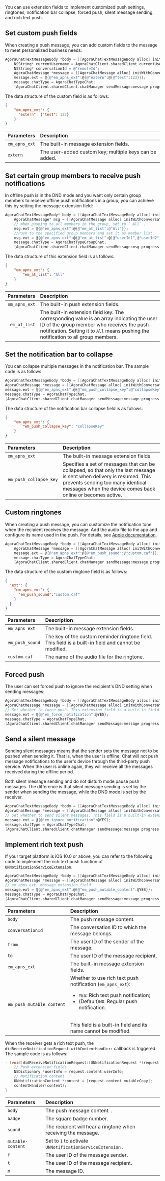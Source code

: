 <PlatformWrapper platform="ios">

You can use extension fields to implement customized push settings, ringtones, notification bar collapse, forced push, silent message sending, and rich text push.

## Set custom push fields

When creating a push message, you can add custom fields to the message to meet personalized business needs:

```objective-c
AgoraChatTextMessageBody *body = [[AgoraChatTextMessageBody alloc] initWithText:@"test"];
    NSString* currentUsername = AgoraChatClient.sharedClient.currentUsername;
    NSString* conversationId = @"remoteId";
    AgoraChatMessage *message = [[AgoraChatMessage alloc] initWithConversationID:conversationId from:currentUsername to:conversationId body:body ext:nil];
    message.ext = @{@"em_apns_ext":@{@"extern":@{@"test":123}}};
    message.chatType = AgoraChatTypeChat;
    [AgoraChatClient.sharedClient.chatManager sendMessage:message progress:nil completion:nil];
```
The data structure of the custom field is as follows:

```json
{
    "em_apns_ext": {
      "extern": {"test": 123}
    }
}
```

| Parameters              | Description                 |
| :--------------- | :------------------ |
|  `em_apns_ext`   |     The built-in message extension fields.       |
|  `extern`        | The user-added custom key; multiple keys can be added. |

## Set certain group members to receive push notifications

In offline push is in the DND mode and you want only certain group members to receive offline push notifications in a group, you can achieve this by setting the message extension field:

```objective-c
AgoraChatTextMessageBody* body = [[AgoraChatTextMessageBody alloc] initWithText:@"hello"];
    AgoraChatMessage* msg = [[AgoraChatMessage alloc] initWithConversationID:@"groupId" body:body ext:nil];
    // When pushing to all members in the group, set to ` All` .
    msg.ext = @{@"em_apns_ext":@{@"em_at_list":@"All"}};
    //Push to the specified group members and set it as member list.
    msg.ext = @{@"em_apns_ext":@{@"em_at_list":@[@"userId1",@"userId2"]}};
    message.chatType = AgoraChatTypeGroupChat;
    [AgoraChatClient.sharedClient.chatManager sendMessage:msg progress:nil completion:nil];
```

The data structure of this extension field is as follows:

```json
{
    "em_apns_ext": {
        "em_at_list": "All"
    }
}
```

| Parameters              | Description                |
| :--------------- | :----------------- |
|  `em_apns_ext` |    The built-in push extension fields. |
|  ` em_at_list` |    The built-in extension field key. The corresponding value is an array indicating the user ID of the group member who receives the push notification. Setting it to `All` means pushing the notification to all group members. |

## Set the notification bar to collapse

You can collapse multiple messages in the notification bar. The sample code is as follows:

```objective-c
AgoraChatTextMessageBody *body = [[AgoraChatTextMessageBody alloc] initWithText:@"test"];
AgoraChatMessage *message = [[AgoraChatMessage alloc] initWithConversationID:conversationId body:body ext:nil];
message.ext = @{@"em_apns_ext":@{@"em_push_collapse_key":@"collapseKey"}};
message.chatType = AgoraChatTypeChat;
[AgoraChatClient.sharedClient.chatManager sendMessage:message progress:nil completion:nil];
```

The data structure of the notification bar collapse field is as follows:

```json
{
    "em_apns_ext": {
        "em_push_collapse_key": "collapseKey"
    }
}
```

| Parameters              | Description                |
| :--------------- | :----------------- |
|  `em_apns_ext` |     The built-in message extension fields.   |
|  `em_push_collapse_key`    | Specifies a set of messages that can be collapsed, so that only the last message is sent when delivery is resumed. This prevents sending too many identical messages when the device comes back online or becomes active.|

## Custom ringtones

When creating a push message, you can customize the notification tone when the recipient receives the message. Add the audio file to the app and configure its name used in the push. For details, see [Apple documentation](https://developer.apple.com/documentation/usernotifications/setting_up_a_remote_notification_server/generating_a_remote_notification?language=objc ).

```objective-c
AgoraChatTextMessageBody *body = [[AgoraChatTextMessageBody alloc] initWithText:@"test"];
    AgoraChatMessage *message = [[AgoraChatMessage alloc] initWithConversationID:conversationId from:AgoraChatClient.sharedClient.currentUsername to:conversationId body:body ext:nil];
    message.ext = @{@"em_apns_ext":@{@"em_push_sound":@"custom.caf"}};
    message.chatType = AgoraChatTypeChat;
    [AgoraChatClient.sharedClient.chatManager sendMessage:message progress:nil completion:nil];
```
The data structure of the custom ringtone field is as follows:

```json
{
  "ext": {
    "em_apns_ext": {
      "em_push_sound":"custom.caf"
    }
  }
}
```

| Parameters              | Description                  |
| :--------------- | :------------------- |
|  `em_apns_ext` |    The built-in message extension fields.        |
|  `em_push_sound` | The key of the custom reminder ringtone field. This field is a built-in field and cannot be modified. |
|  `custom.caf`      | The name of the audio file for the ringtone. |

## Forced push

The user can set forced push to ignore the recipient's DND setting when sending messages:

```objective-c
AgoraChatTextMessageBody *body = [[AgoraChatTextMessageBody alloc] initWithText:@"test"];
AgoraChatMessage *message = [[AgoraChatMessage alloc] initWithConversationID:conversationId from:AgoraChatClient.sharedClient.currentUsername to:conversationId body:body ext:nil];
// Set whether to force push. This extension field is a built-in field with the following values: ` YES ` : forced push; (default) ` NO ` : non-forced push.
message.ext = @{@"em_force_notification":@YES};
message.chatType = AgoraChatTypeChat;
[AgoraChatClient.sharedClient.chatManager sendMessage:message progress:nil completion:nil];
```

## Send a silent message

Sending silent messages means that the sender sets the message not to be pushed when sending it. That is, when the user is offline, Chat will not push message notifications to the user's device through the third-party push service. When the user is online again, they will receive all the messages received during the offline period.

Both silent message sending and do not disturb mode pause push messages. The difference is that silent message sending is set by the sender when sending the message, while the DND mode is set by the receiver.

```objective-c
AgoraChatTextMessageBody *body = [[AgoraChatTextMessageBody alloc] initWithText:@"test"];
AgoraChatMessage *message = [[AgoraChatMessage alloc] initWithConversationID:conversationId from:AgoraChatClient.sharedClient.currentUsername to:conversationId body:body ext:nil];
// Set whether to send silent messages. This field is a built-in extension field with the following values: `YES`: send silent messages; (default) `NO`: push the message.
message.ext = @{@"em_ignore_notification":@YES};
message.chatType = AgoraChatTypeChat;
[AgoraChatClient.sharedClient.chatManager sendMessage:message progress:nil completion:nil];
```

## Implement rich text push

If your target platform is iOS 10.0 or above, you can refer to the following code to implement the rich text push function of [`UNNotificationServiceExtension`](https://developer.apple.com/documentation/usernotifications/unnotificationserviceextension?language=objc).

```objective-c
AgoraChatTextMessageBody *body = [[AgoraChatTextMessageBody alloc] initWithText:@"test"];
AgoraChatMessage *message = [[AgoraChatMessage alloc] initWithConversationID:conversationId from:AgoraChatClient.sharedClient.currentUsername to:conversationId body:body ext:nil];
// em_apns_ext: message extension field
message.ext = @{@"em_apns_ext":@{@"em_push_mutable_content":@YES}};
message.chatType = AgoraChatTypeChat;
[AgoraChatClient.sharedClient.chatManager sendMessage:message progress:nil completion:nil];
```

| Parameters | Description |
| :------------------------ | :----------------------------- |
| `body` | The push message content. |
| `conversationId` | The conversation ID to which the message belongs. |
| `from` | The user ID of the sender of the message. |
| `to` | The user ID of the message recipient. |
| `em_apns_ext` | The built-in message extension fields. |
| `em_push_mutable_content` | Whether to use rich text push notification (`em_apns_ext`): <ul><li>`YES`: Rich text push notification; </li><li>(Default)`NO`: Regular push notification. </li></ul><br/>This field is a built-in field and its name cannot be modified. |

When the receiver gets a rich text push, the `didReceiveNotificationRequest:withContentHandler:` callback is triggered. The sample code is as follows:

```objective-c
- (void)didReceiveNotificationRequest:(UNNotificationRequest *)request withContentHandler:(void (^)(UNNotificationContent * _Nonnull))contentHandler {
    // Push extension fields
    NSDictionary *userInfo = request.content.userInfo;
    // Notification content
    UNNotificationContent *content = [request.content mutableCopy];
    contentHandler(content);
}
```

| Parameters               | Description                                                |
| :---------------- | :------------------------------------------------- |
|  `body` |            The push message content.                                     . |
|  `badge`            | The square badge number.                                            |
|  `sound`            | The recipient will hear a ringtone when receiving the message.                            |
|  `mutable-content`  | Set to `1` to activate `UNNotificationServiceExtension` . |
|  `f`                | The user ID of the message sender.                                  |
|  `t`                | The user ID of the message recipient.                                  |
|  `m` |                The message ID.                                           |

</PlatformWrapper>